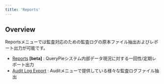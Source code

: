 ```yaml
---
title: 'Reports'
---
```


## Overview

Reportsメニューでは監査対応のための監査ログの原本ファイル抽出およびレポート出力が可能です。


* [Reports](reports/reports) **[beta]** : QueryPieシステム内部データ現況に対する一回性/定期レポート出力
* [Audit Log Export](reports/audit-log-export) : Auditメニューで提供している様々な監査ログファイル抽出
